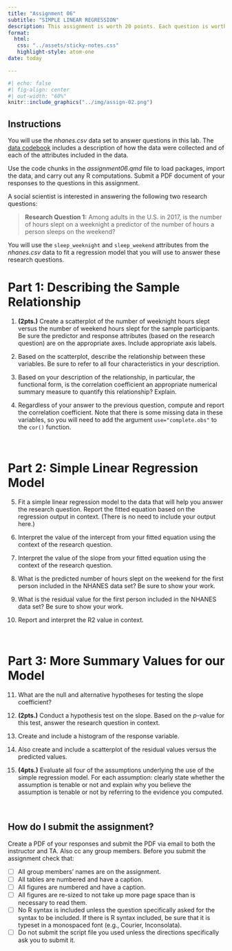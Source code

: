 ```yaml
---
title: "Assignment 06"
subtitle: "SIMPLE LINEAR REGRESSION"
description: This assignment is worth 20 points. Each question is worth 1 point unless otherwise noted. <br /><br /> *Copyright EPSY 5261, 2023*
format:
  html:
   css: "../assets/sticky-notes.css"
   highlight-style: atom-one
date: today

---
```




```r
#| echo: false
#| fig-align: center
#| out-width: "60%"
knitr::include_graphics("../img/assign-02.png")
```

## Instructions

You will use the *nhanes.csv* data set to answer questions in this lab. The [data codebook](https://zief0002.github.io/barbieland/assignments/nhanes.html) includes a description of how the data were collected and of each of the attributes included in the data. 

Use the code chunks in the *assignment06.qmd* file to load packages, import the data, and carry out any R computations. Submit a PDF document of your responses to the questions in this assignment. 

A social scientist is interested in answering the following two research questions:

> **Research Question 1:** Among adults in the U.S. in 2017, is the number of hours slept on a weeknight a predictor of the number of hours a person sleeps on the weekend?


You will use the `sleep_weeknight` and `sleep_weekend` attributes from the *nhanes.csv* data to fit a regression model that you will use to answer these research questions.



# Part 1: Describing the Sample Relationship

1. **(2pts.)** Create a scatterplot of the number of weeknight hours slept versus the number of weekend hours slept for the sample participants. Be sure the predictor and response attributes (based on the research question) are on the appropriate axes. Include appropriate axis labels.
 

2. Based on the scatterplot, describe the relationship between these variables. Be sure to refer to all four characteristics in your description.  

3. Based on your description of the relationship, in particular, the functional form, is the correlation coefficient an appropriate numerical summary measure to quantify this relationship? Explain. 

4. Regardless of your answer to the previous question, compute and report the correlation coefficient. Note that there is some missing data in these variables, so you will need to add the argument `use="complete.obs"` to the `cor()` function.

<br />


# Part 2: Simple Linear Regression Model

5. Fit a simple linear regression model to the data that will help you answer the research question. Report the fitted equation based on the regression output in context. (There is no need to include your output here.)


6. Interpret the value of the intercept from your fitted equation using the context of the research question.

7. Interpret the value of the slope from your fitted equation using the context of the research question.

8. What is the predicted number of hours slept on the weekend for the first person included in the NHANES data set? Be sure to show your work. 

9. What is the residual value for the first person included in the NHANES data set? Be sure to show your work. 

10. Report and interpret the R2 value in context. 


<br />


# Part 3: More Summary Values for our Model

11. What are the null and alternative hypotheses for testing the slope coefficient?

12. **(2pts.)** Conduct a hypothesis test on the slope. Based on the *p*-value for this test, answer the research question in context. 

13. Create and include a histogram of the response variable.

14. Also create and include a scatterplot of the residual values versus the predicted values.

15. **(4pts.)** Evaluate all four of the assumptions underlying the use of the simple regression model. For each assumption: clearly state whether the assumption is tenable or not and explain why you believe the assumption is tenable or not by referring to the evidence you computed.



<br />



## How do I submit the assignment?

Create a PDF of your responses and submit the PDF via email to both the instructor and TA. Also cc any group members. Before you submit the assignment check that:

- [ ] All group members' names are on the assignment.
- [ ] All tables are numbered and have a caption.
- [ ] All figures are numbered and have a caption.
- [ ] All figures are re-sized to not take up more page space than is necessary to read them.
- [ ] No R syntax is included unless the question specifically asked for the syntax to be included. If there is R syntax included, be sure that it is typeset in a monospaced font (e.g., Courier, Inconsolata).
- [ ] Do not submit the script file you used unless the directions specifically ask you to submit it.


<br />


    
    
